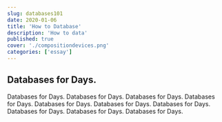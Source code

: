 ```yaml
---
slug: databases101
date: 2020-01-06
title: 'How to Database'
description: 'How to data'
published: true
cover: './compositiondevices.png'
categories: ['essay']
---
```


## Databases for Days.

Databases for Days. Databases for Days. Databases for Days. Databases for Days. Databases for Days. Databases for Days. Databases for Days. Databases for Days. Databases for Days. Databases for Days.
